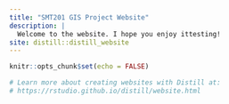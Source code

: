 ```yaml
---
title: "SMT201 GIS Project Website"
description: |
  Welcome to the website. I hope you enjoy ittesting!
site: distill::distill_website
---
```


```r
knitr::opts_chunk$set(echo = FALSE)

# Learn more about creating websites with Distill at:
# https://rstudio.github.io/distill/website.html

```


